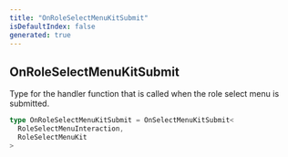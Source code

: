 ```yaml
---
title: "OnRoleSelectMenuKitSubmit"
isDefaultIndex: false
generated: true
---
```



<!-- This file was generated from the CommandKit source. Do not modify. Instead, re-run the "docgen" script -->


## OnRoleSelectMenuKitSubmit

<GenerationInfo sourceFile="packages/commandkit/src/components/v1/select-menu/RoleSelectMenuKit.ts" sourceLine="23" packageName="commandkit" />

Type for the handler function that is called when the role select menu is submitted.

```ts title="Signature"
type OnRoleSelectMenuKitSubmit = OnSelectMenuKitSubmit<
  RoleSelectMenuInteraction,
  RoleSelectMenuKit
>
```
